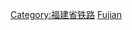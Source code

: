 {{commonscat|Train stations in Fujian}}
[[Category:福建省铁路|Category:福建省铁路]]
[[Category:中國大陸各行政區鐵路車站|Fujian]]